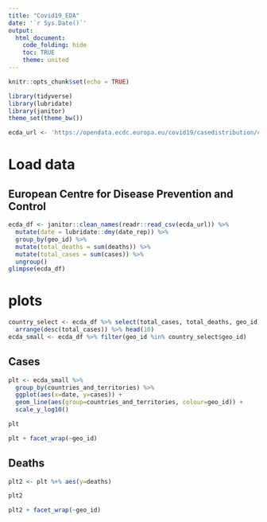 ```yaml
---
title: "Covid19_EDA"
date: '`r Sys.Date()`'
output:
  html_document:
    code_folding: hide
    toc: TRUE
    theme: united
---
```


```r
knitr::opts_chunk$set(echo = TRUE)

```

```r
library(tidyverse)
library(lubridate)
library(janitor)
theme_set(theme_bw())
```

```r
ecda_url <- 'https://opendata.ecdc.europa.eu/covid19/casedistribution/csv'
```


# Load data

## European Centre for Disease Prevention and Control

```r
ecda_df <- janitor::clean_names(readr::read_csv(ecda_url)) %>%
  mutate(date = lubridate::dmy(date_rep)) %>% 
  group_by(geo_id) %>%
  mutate(total_deaths = sum(deaths)) %>%
  mutate(total_cases = sum(cases)) %>% 
  ungroup()
glimpse(ecda_df)
```

# plots

```r
country_select <- ecda_df %>% select(total_cases, total_deaths, geo_id) %>% unique() %>%
  arrange(desc(total_cases)) %>% head(10)
ecda_small <- ecda_df %>% filter(geo_id %in% country_select$geo_id)
```

## Cases

```r
plt <- ecda_small %>%
  group_by(countries_and_territories) %>% 
  ggplot(aes(x=date, y=cases)) +
  geom_line(aes(group=countries_and_territories, colour=geo_id)) +
  scale_y_log10()

plt

plt + facet_wrap(~geo_id)
```


## Deaths

```r
plt2 <- plt %+% aes(y=deaths)

plt2

plt2 + facet_wrap(~geo_id)

```



